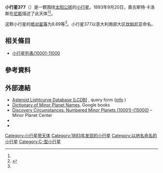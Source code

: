 {{Infobox planet
 | minorplanet     = yes
 | name            = 377 Campania
 | background      = #D6D6D6
 | image = 
 | image_size      = 
 | caption         =
 | discovery_ref   =  <ref name="MPC-object" />
 | discoverer      = [[奧古斯特·卡洛斯|奧古斯特·卡洛斯]]
 | discovery_site  = [[尼斯|尼斯]]
 | discovered      = 1893年9月20日
 | mpc_name        = 377 Campania
 | alt_names       = 377 Campania
 | pronounced      = 
 | named_after     = <ref name="MPC-object" />
 | mp_category     = [[主帶小行星|主帶小行星]] <ref name="MPC-object" /><ref name="jpldata" />
 | orbit_ref       = <ref name="a">[http://ssd.jpl.nasa.gov/sbdb.cgi?sstr=377 377] {{Wayback|url=http://ssd.jpl.nasa.gov/sbdb.cgi?sstr=377 |date=20210117183117 }}，小行星數據庫瀏覽器（JPL Small-Body Database Browser）－[[美国国家航空航天局|美国国家航空航天局]]喷气推进实验室</ref>
 | epoch           = 2018-03-23.0（[[儒略日|JD]] 2458200.5）
 | uncertainty     = 0
 | observation_arc = 
 | aphelion = {{convert|2.900|AU|km|3|abbr=on|lk=out}}
 | perihelion      = {{convert|2.4798761|AU|km|3|abbr=on}}
 | semimajor       = 2.6899075
 | eccentricity    = 0.0780813
 | period          = 4.41[[儒略年|yr]]
 | mean_anomaly    = 47.50102[[度|°]]
 | mean_motion     = {{Deg2DMS|0.22340750|sup=ms}} / day
 | inclination     = 6.67859
 | asc_node        = 210.12270°
 | arg_peri        = 195.82987
 | mean_diameter   = 
 | rotation        = 
 | albedo          =
 | spectral_type   =
 | abs_magnitude   = 8.89<ref name="jpldata" />
}}
'''小行星377'''（{{lang-en|377 Campania}}）是一颗围绕[[太阳|太阳]][[公转|公转]]的[[小行星|小行星]]。1893年9月20日，奧古斯特·卡洛斯在[[尼斯|尼斯]]描述了此天体<ref name="a" /><ref>{{cite news|title=小行星列表|url=http://cfa-www.harvard.edu/iau/lists/NumberedMPs.txt|accessdate=2018-10-19|newspaper=哈佛大学|archive-date=2008-05-17|archive-url=https://web.archive.org/web/20080517010638/http://cfa-www.harvard.edu/iau/lists/NumberedMPs.txt|dead-url=no}}</ref>。

这颗小行星的[[绝对星等|绝对星等]]为8.89等<ref name="a" />。小行星377以意大利南部大区[[坎帕尼亚|坎帕尼亚]]命名。

== 相关條目 ==
*[[小行星列表/10001-11000|小行星列表/10001-11000]]

== 參考資料 ==
{{reflist|refs=

<ref name="jpldata">{{cite web
 |type         = 2018-01-26 last obs.
 |title        = JPL Small-Body Database Browser:377 Campania-377 Campania
 |url          = https://ssd.jpl.nasa.gov/sbdb.cgi?sstr=377
 |publisher    = [[Jet_Propulsion_Laboratory|Jet Propulsion Laboratory]]
 |accessdate   = 28 March 2018
 |archive-date = 2021-01-17
 |archive-url  = https://web.archive.org/web/20210117183117/https://ssd.jpl.nasa.gov/sbdb.cgi?sstr=377
 |dead-url     = no
}}</ref>

<ref name="MPC-object">{{cite web
  |title      = 377 Campania
  |work      = Minor Planet Center
  |url      = https://www.minorplanetcenter.net/db_search/show_object?object_id=377
  |accessdate      = 28 March 2018
  |archive-date      = 2020-11-13
  |archive-url      = https://web.archive.org/web/20201113110403/https://www.minorplanetcenter.net/db_search/show_object?object_id=377
  |dead-url      = no
  }}</ref>

}}

==  外部連結 ==
* [http://www.minorplanet.info/PHP/lcdbsummaryquery.php Asteroid Lightcurve Database (LCDB)] {{Wayback|url=http://www.minorplanet.info/PHP/lcdbsummaryquery.php |date=20171210173955 }}, query form ([http://www.minorplanet.info/lightcurvedatabase.html info] {{Wayback|url=http://www.minorplanet.info/lightcurvedatabase.html |date=20171216050541 }})
* [https://books.google.com/books?id=aeAg1X7afOoC&pg Dictionary of Minor Planet Names], Google books
* [http://www.minorplanetcenter.net/iau/lists/NumberedMPs010001.html Discovery Circumstances: Numbered Minor Planets (10001)-(15000)] {{Wayback|url=http://www.minorplanetcenter.net/iau/lists/NumberedMPs010001.html |date=20180612162317 }} – Minor Planet Center
* {{AstDys|377}}
* {{JPL small body}}

{{Minor Planet Number|[[小行星376|小行星376]]|[[小行星378|小行星378]]}}
{{小天体}}

[[Category:小行星带天体|Category:小行星带天体]]
[[Category:1893年发现的小行星|Category:1893年发现的小行星]]
[[Category:以地名命名的小行星|Category:以地名命名的小行星]]
[[Category:C-型小行星|Category:C-型小行星]]